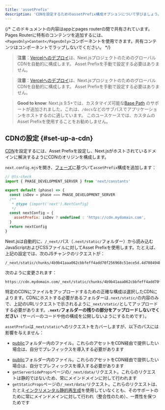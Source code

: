 ```yaml
---
title: 'assetPrefix'
description: 'CDNを設定するためのassetPrefix構成オプションについて学びましょう。'
---
```


{/* このドキュメントの内容はappとpages routerの間で共有されています。Pages Routerに特有のコンテンツを追加するには、`<PagesOnly>Content</PagesOnly>`コンポーネントを使用できます。共有コンテンツはコンポーネントでラップしないでください。 */}

<AppOnly>

> **注意**：[Vercelへのデプロイ](/docs/app/building-your-application/deploying)は、Next.jsプロジェクトのためのグローバルCDNを自動的に構成します。
> Asset Prefixを手動で設定する必要はありません。

</AppOnly>

<PagesOnly>

> **注意**：[Vercelへのデプロイ](https://nextjs.org/docs/canary/pages/building-your-application/deploying)は、Next.jsプロジェクトのためのグローバルCDNを自動的に構成します。
> Asset Prefixを手動で設定する必要はありません。

</PagesOnly>

> **Good to know**: Next.js 9.5+では、カスタマイズ可能な[Base Path](/docs/app/api-reference/config/next-config-js/basePath)
> のサポートが追加されました。これは、`/docs`などのサブパスでアプリケーションをホストするのに適しています。
> このユースケースでは、カスタムのAsset Prefixを使用することをお勧めしません。

## CDNの設定 {#set-up-a-cdn}

[CDN](https://en.wikipedia.org/wiki/Content_delivery_network)を設定するには、Asset Prefixを設定し、Next.jsがホストされているドメインに解決するようにCDNのオリジンを構成します。

`next.config.mjs`を開き、[フェーズ](/docs/app/api-reference/config/next-config-js#async-configuration)に基づいて`assetPrefix`構成を追加します：

```js title="next.config.mjs"
// @ts-check
import { PHASE_DEVELOPMENT_SERVER } from 'next/constants'

export default (phase) => {
  const isDev = phase === PHASE_DEVELOPMENT_SERVER
  /**
   * @type {import('next').NextConfig}
   */
  const nextConfig = {
    assetPrefix: isDev ? undefined : 'https://cdn.mydomain.com',
  }
  return nextConfig
}
```

Next.jsは自動的に、`/_next/`パス（`.next/static/`フォルダー）から読み込むJavaScriptおよびCSSファイルに対してAsset Prefixを使用します。たとえば、上記の設定では、次のJSチャンクのリクエストが：

```
/_next/static/chunks/4b9b41aaa062cbbfeff4add70f256968c51ece5d.4d708494b3aed70c04f0.js
```

次のように変更されます：

```
https://cdn.mydomain.com/_next/static/chunks/4b9b41aaa062cbbfeff4add70f256968c51ece5d.4d708494b3aed70c04f0.js
```

特定のCDNにファイルをアップロードするための正確な構成は選択したCDNによります。CDNにホストする必要があるフォルダーは`.next/static/`の内容のみで、上記のURLリクエストで示されるように`_next/static/`としてアップロードする必要があります。**`.next/`フォルダーの残りの部分をアップロードしないでください**（サーバーのコードや他の構成を公開しないようにするためです）。

`assetPrefix`は`_next/static`へのリクエストをカバーしますが、以下のパスには影響を与えません：

<AppOnly>

- [public](/docs/app/building-your-application/optimizing/static-assets)フォルダー内のファイル。これらのアセットをCDN経由で提供したい場合は、自分でプレフィックスを導入する必要があります

</AppOnly>

<PagesOnly>

- [public](https://nextjs.org/docs/canary/pages/building-your-application/optimizing/static-assets)フォルダー内のファイル。これらのアセットをCDN経由で提供したい場合は、自分でプレフィックスを導入する必要があります
- `getServerSideProps`ページの`/_next/data/`リクエスト。これらのリクエストは静的ではないため、常にメインドメインに対して行われます
- `getStaticProps`ページの`/_next/data/`リクエスト。これらのリクエストは、たとえ[インクリメンタル静的再生成](https://nextjs.org/docs/canary/pages/building-your-application/data-fetching/incremental-static-regeneration)を使用していなくとも、そのサポートのために常にメインドメインに対して行われ（整合性のため）、一貫性を保つためです

</PagesOnly>
